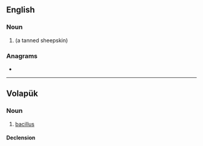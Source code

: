 {{also|Bazil}}
==English==

===Noun===
{{en-noun}}

# {{alternative form of|en|basil|nodot=yes}} (a tanned sheepskin)

===Anagrams===
* {{anagrams|en|a=abilz|Blazi}}

----

==Volapük==

===Noun===
{{vo-noun}}

# [[bacillus]]

====Declension====
{{vo-decl-noun}}